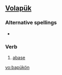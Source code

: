 ==[[Volapük]]==

===Alternative spellings===
*{{l|vo|bapuykoyn}}

===Verb===
{{infl|vo|verb}}

# [[abase]]

[[vo:bapükön]]